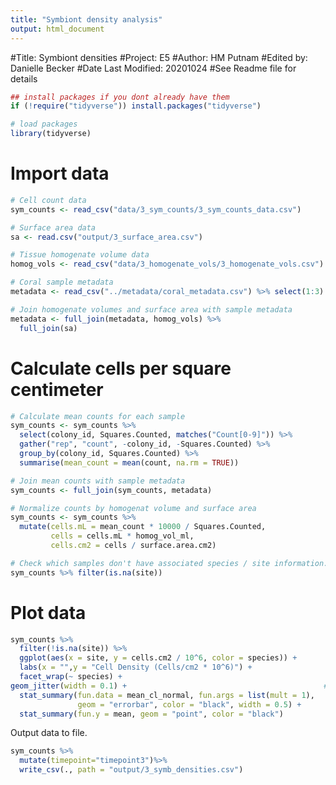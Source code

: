 ```yaml
---
title: "Symbiont density analysis"
output: html_document
---
```


#Title: Symbiont densities
#Project: E5
#Author: HM Putnam 
#Edited by: Danielle Becker
#Date Last Modified: 20201024
#See Readme file for details

```r
## install packages if you dont already have them
if (!require("tidyverse")) install.packages("tidyverse")

# load packages
library(tidyverse)
```

# Import data
```r
# Cell count data
sym_counts <- read_csv("data/3_sym_counts/3_sym_counts_data.csv")

# Surface area data
sa <- read.csv("output/3_surface_area.csv")

# Tissue homogenate volume data
homog_vols <- read_csv("data/3_homogenate_vols/3_homogenate_vols.csv") 

# Coral sample metadata
metadata <- read_csv("../metadata/coral_metadata.csv") %>% select(1:3)

# Join homogenate volumes and surface area with sample metadata
metadata <- full_join(metadata, homog_vols) %>%
  full_join(sa)
```

# Calculate cells per square centimeter
```r
# Calculate mean counts for each sample
sym_counts <- sym_counts %>%
  select(colony_id, Squares.Counted, matches("Count[0-9]")) %>%
  gather("rep", "count", -colony_id, -Squares.Counted) %>%
  group_by(colony_id, Squares.Counted) %>%
  summarise(mean_count = mean(count, na.rm = TRUE))

# Join mean counts with sample metadata
sym_counts <- full_join(sym_counts, metadata)

# Normalize counts by homogenat volume and surface area
sym_counts <- sym_counts %>%
  mutate(cells.mL = mean_count * 10000 / Squares.Counted,
         cells = cells.mL * homog_vol_ml,
         cells.cm2 = cells / surface.area.cm2)
```

```r
# Check which samples don't have associated species / site information...
sym_counts %>% filter(is.na(site))
```

# Plot data
```r
sym_counts %>%
  filter(!is.na(site)) %>%
  ggplot(aes(x = site, y = cells.cm2 / 10^6, color = species)) +
  labs(x = "",y = "Cell Density (Cells/cm2 * 10^6)") +
  facet_wrap(~ species) +
geom_jitter(width = 0.1) +                                            # Plot all points
  stat_summary(fun.data = mean_cl_normal, fun.args = list(mult = 1),    # Plot standard error
               geom = "errorbar", color = "black", width = 0.5) +
  stat_summary(fun.y = mean, geom = "point", color = "black")           # Plot mean
```

Output data to file.  

```r
sym_counts %>%
  mutate(timepoint="timepoint3")%>%
  write_csv(., path = "output/3_symb_densities.csv")
```



